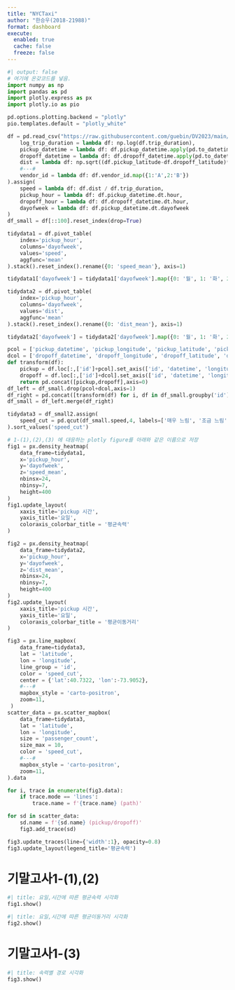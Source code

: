 ```yaml
---
title: "NYCTaxi"
author: "한승우(2018-21988)"
format: dashboard
execute: 
  enabled: true
  cache: false
  freeze: false
---
```


```python
#| output: false
# 여기에 온갖코드를 넣음.
import numpy as np
import pandas as pd
import plotly.express as px
import plotly.io as pio

pd.options.plotting.backend = "plotly"
pio.templates.default = "plotly_white"

df = pd.read_csv("https://raw.githubusercontent.com/guebin/DV2023/main/posts/NYCTaxi.csv").assign(
    log_trip_duration = lambda df: np.log(df.trip_duration),
    pickup_datetime = lambda df: df.pickup_datetime.apply(pd.to_datetime),
    dropoff_datetime = lambda df: df.dropoff_datetime.apply(pd.to_datetime),
    dist = lambda df: np.sqrt((df.pickup_latitude-df.dropoff_latitude)**2 + (df.pickup_longitude-df.dropoff_longitude)**2),
    #---#
    vendor_id = lambda df: df.vendor_id.map({1:'A',2:'B'})
).assign(
    speed = lambda df: df.dist / df.trip_duration,
    pickup_hour = lambda df: df.pickup_datetime.dt.hour,
    dropoff_hour = lambda df: df.dropoff_datetime.dt.hour,
    dayofweek = lambda df: df.pickup_datetime.dt.dayofweek
)
df_small = df[::100].reset_index(drop=True)

tidydata1 = df.pivot_table(
    index='pickup_hour',
    columns='dayofweek',
    values='speed',
    aggfunc='mean'
).stack().reset_index().rename({0: 'speed_mean'}, axis=1)

tidydata1['dayofweek'] = tidydata1['dayofweek'].map({0: '월', 1: '화', 2: '수', 3: '목', 4: '금', 5: '토', 6: '일'})

tidydata2 = df.pivot_table(
    index='pickup_hour',
    columns='dayofweek',
    values='dist',
    aggfunc='mean'
).stack().reset_index().rename({0: 'dist_mean'}, axis=1)

tidydata2['dayofweek'] = tidydata2['dayofweek'].map({0: '월', 1: '화', 2: '수', 3: '목', 4: '금', 5: '토', 6: '일'})

pcol = ['pickup_datetime', 'pickup_longitude', 'pickup_latitude', 'pickup_hour']
dcol = ['dropoff_datetime', 'dropoff_longitude', 'dropoff_latitude', 'dropoff_hour']
def transform(df):
    pickup = df.loc[:,['id']+pcol].set_axis(['id', 'datetime', 'longitude', 'latitude', 'hour'],axis=1).assign(type = 'pickup')
    dropoff = df.loc[:,['id']+dcol].set_axis(['id', 'datetime', 'longitude', 'latitude', 'hour'],axis=1).assign(type = 'dropoff')
    return pd.concat([pickup,dropoff],axis=0)
df_left = df_small.drop(pcol+dcol,axis=1)
df_right = pd.concat([transform(df) for i, df in df_small.groupby('id')]).reset_index(drop=True)
df_small = df_left.merge(df_right)

tidydata3 = df_small2.assign(
    speed_cut = pd.qcut(df_small.speed,4, labels=['매우 느림', '조금 느림', '조금 빠름', '매우 빠름'])
).sort_values('speed_cut')

# 1-(1),(2),(3) 에 대응하는 plotly figure를 아래와 같은 이름으로 저장
fig1 = px.density_heatmap(
    data_frame=tidydata1,
    x='pickup_hour',
    y='dayofweek',
    z='speed_mean',
    nbinsx=24,
    nbinsy=7,
    height=400
)
fig1.update_layout(
    xaxis_title='pickup 시간',
    yaxis_title='요일',
    coloraxis_colorbar_title = '평균속력'
)

fig2 = px.density_heatmap(
    data_frame=tidydata2,
    x='pickup_hour',
    y='dayofweek',
    z='dist_mean',
    nbinsx=24,
    nbinsy=7,
    height=400
)
fig2.update_layout(
    xaxis_title='pickup 시간',
    yaxis_title='요일',
    coloraxis_colorbar_title = '평균이동거리'
)

fig3 = px.line_mapbox(
    data_frame=tidydata3,
    lat = 'latitude',
    lon = 'longitude',
    line_group = 'id',
    color = 'speed_cut',
    center = {'lat':40.7322, 'lon':-73.9052},
    #---#
    mapbox_style = 'carto-positron',
    zoom=11,
 )
scatter_data = px.scatter_mapbox(
    data_frame=tidydata3,
    lat = 'latitude',
    lon = 'longitude',
    size = 'passenger_count',
    size_max = 10,
    color = 'speed_cut',
    #---#
    mapbox_style = 'carto-positron',
    zoom=11,
).data 

for i, trace in enumerate(fig3.data):
    if trace.mode == 'lines':
        trace.name = f'{trace.name} (path)'

for sd in scatter_data:
    sd.name = f'{sd.name} (pickup/dropoff)'
    fig3.add_trace(sd)

fig3.update_traces(line={'width':1}, opacity=0.8)
fig3.update_layout(legend_title='평균속력')
```

# 기말고사1-(1),(2)

```python
#| title: 요일,시간에 따른 평균속력 시각화        
fig1.show()
```

```python
#| title: 요일,시간에 따른 평균이동거리 시각화        
fig2.show()
```

# 기말고사1-(3)

```python
#| title: 속력별 경로 시각화
fig3.show()
```